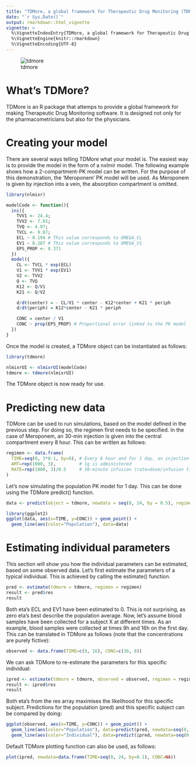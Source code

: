 ```yaml
---
title: "TDMore, a global framework for Therapeutic Drug Monitoring (TDM)"
date: "`r Sys.Date()`"
output: rmarkdown::html_vignette
vignette: >
  %\VignetteIndexEntry{TDMore, a global framework for Therapeutic Drug Monitoring (TDM)}
  %\VignetteEngine{knitr::rmarkdown}
  %\VignetteEncoding{UTF-8}
---
```

![tdmore](tdmore_logo.JPG)

# What's TDMore?

TDMore is an R package that attemps to provide a global framework for making Therapeutic Drug Monitoring software. It is designed not only for the pharmacometricians but also for the physicians.

# Creating your model

There are several ways telling TDMore what your model is. The easiest way is to provide the model in the form of a nxlmir model. The following example shows how a 2-compartment-PK model can be written. For the purpose of this demonstration, the 'Meroponem' PK model will be used. As Meroponem is given by injection into a vein, the absorption compartment is omitted.

```r
library(nlmixr)

modelCode <- function(){
  ini({
    TVV1 <- 24.4;
    TVV2 <- 7.01;
    TVQ <- 4.97;
    TVCL <- 9.87;
    ECL ~ 0.194 # This value corresponds to OMEGA_CL
    EV1 ~ 0.287 # This value corresponds to OMEGA_V1
    EPS_PROP <- 0.371
  })
  model({
    CL <- TVCL * exp(ECL)
    V1 <- TVV1 * exp(EV1)
    V2 <- TVV2
    Q <- TVQ
    K12 <- Q/V1
    K21 <- Q/V2

    d/dt(center) = - CL/V1 * center - K12*center + K21 * periph
    d/dt(periph) = K12*center - K21 * periph

    CONC = center / V1
    CONC ~ prop(EPS_PROP) # Proportional error linked to the PK model
  })
}

```

Once the model is created, a TDMore object can be instantiated as follows:

```r
library(tdmore)

nlmixrUI <- nlmixrUI(modelCode)
tdmore <- tdmore(nlmixrUI)
```

The TDMore object is now ready for use.

# Predicting new data

TDMore can be used to run simulations, based on the model defined in the previous step. For doing so, the regimen first needs to be specified. In the case of Meroponem, an 30-min injection is given into the central compartment every 8 hour. This can be written as follows:

```r
regimen <- data.frame(
  TIME=seq(0, 3*8-1, by=8), # Every 8 hour and for 1 day, an injection is given
  AMT=rep(1000, 3),         # 1g is administered
  RATE=rep(1000, 3)/0.5     # 30-minute infusion (rate=dose/infusion time)
)
```

Let's now simulating the population PK model for 1 day. This can be done using the TDMore predict() function.

```r
data <- predict(object = tdmore, newdata = seq(0, 24, by = 0.5), regimen = regimen)

library(ggplot2)
ggplot(data, aes(x=TIME, y=CONC)) + geom_point() +
  geom_line(aes(color="Population"), data=data)

```

# Estimating individual parameters

This section will show you how the individual parameters can be estimated, based on some observed data. Let's first estimate the parameters of a typical individual. This is achieved by calling the estimate() function.

```r
pred <- estimate(tdmore = tdmore, regimen = regimen)
result <- pred$res
result
```

Both eta's ECL and EV1 have been estimated to 0. This is not surprising, as zero eta's best describe the population average.
Now, let's assume blood samples have been collected for a subject X at different times. As an example, blood samples were collected at times 9h and 16h on the first day. This can be translated in TDMore as follows (note that the concentrations are purely fictive):

```r
observed <- data.frame(TIME=c(9, 16), CONC=c(30, 8))
```

We can ask TDMore to re-estimate the parameters for this specific individual:

```r
ipred <- estimate(tdmore = tdmore, observed = observed, regimen = regimen)
result <- ipred$res
result
```

Both eta's from the res array maximises the likelihood for this specific subject. Predictions for the population (pred) and this specific subject can be compared by doing: 

```r
ggplot(observed, aes(x=TIME, y=CONC)) + geom_point() +
  geom_line(aes(color="Population"), data=predict(pred, newdata=seq(0, 24, by=0.1))) +
  geom_line(aes(color="Individual"), data=predict(ipred, newdata=seq(0, 24, by=0.1)))
```

Default TDMore plotting function can also be used, as follows:

```r
plot(ipred, newdata=data.frame(TIME=seq(0, 24, by=0.1), CONC=NA))
```
